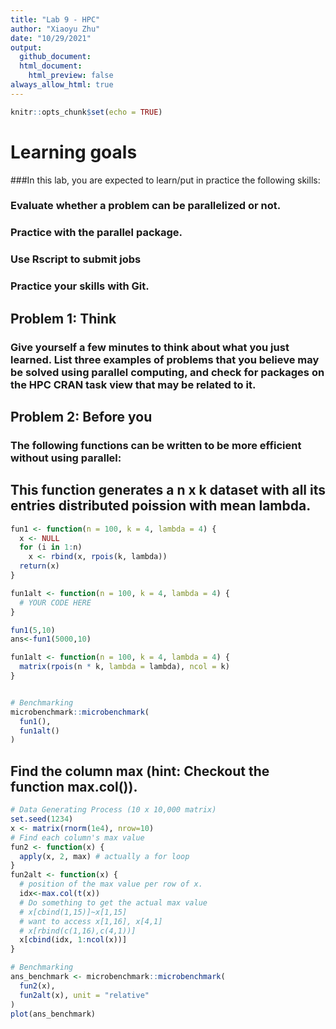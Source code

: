 ```yaml
---
title: "Lab 9 - HPC"
author: "Xiaoyu Zhu"
date: "10/29/2021"
output:
  github_document:
  html_document:
    html_preview: false
always_allow_html: true
---
```


```r
knitr::opts_chunk$set(echo = TRUE)
```

# Learning goals
###In this lab, you are expected to learn/put in practice the following skills:

### Evaluate whether a problem can be parallelized or not.
### Practice with the parallel package.
### Use Rscript to submit jobs
### Practice your skills with Git.

## Problem 1: Think
### Give yourself a few minutes to think about what you just learned. List three examples of problems that you believe may be solved using parallel computing, and check for packages on the HPC CRAN task view that may be related to it.

## Problem 2: Before you
### The following functions can be written to be more efficient without using parallel:
## This function generates a n x k dataset with all its entries distributed poission with mean lambda.
```r
fun1 <- function(n = 100, k = 4, lambda = 4) {
  x <- NULL
  for (i in 1:n)
    x <- rbind(x, rpois(k, lambda))
  return(x)
}

fun1alt <- function(n = 100, k = 4, lambda = 4) {
  # YOUR CODE HERE
}

fun1(5,10)
ans<-fun1(5000,10)

fun1alt <- function(n = 100, k = 4, lambda = 4) {
  matrix(rpois(n * k, lambda = lambda), ncol = k)
}


# Benchmarking
microbenchmark::microbenchmark(
  fun1(),
  fun1alt()
)
```
## Find the column max (hint: Checkout the function max.col()).

```r
# Data Generating Process (10 x 10,000 matrix)
set.seed(1234)
x <- matrix(rnorm(1e4), nrow=10)
# Find each column's max value
fun2 <- function(x) {
  apply(x, 2, max) # actually a for loop
}
fun2alt <- function(x) {
  # position of the max value per row of x.
  idx<-max.col(t(x))
  # Do something to get the actual max value
  # x[cbind(1,15)]~x[1,15]
  # want to access x[1,16], x[4,1]
  # x[rbind(c(1,16),c(4,1))]
  x[cbind(idx, 1:ncol(x))]
}

# Benchmarking
ans_benchmark <- microbenchmark::microbenchmark(
  fun2(x),
  fun2alt(x), unit = "relative"
)
plot(ans_benchmark)
```




